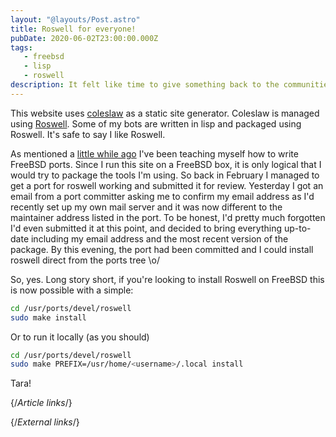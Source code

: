 ```yaml
---
layout: "@layouts/Post.astro"
title: Roswell for everyone!
pubDate: 2020-06-02T23:00:00.000Z
tags:
   - freebsd
   - lisp
   - roswell
description: It felt like time to give something back to the communities I've been enjoying recently.
---
```


This website uses [coleslaw][coleslaw] as a static site generator. Coleslaw is managed using [Roswell][roswell]. Some of my bots are written in lisp and packaged using Roswell. It's safe to say I like Roswell.

As mentioned a [little while ago][playing-with-ports] I've been teaching myself how to write FreeBSD ports. Since I run this site on a FreeBSD box, it is only logical that I would try to package the tools I'm using. So back in February I managed to get a port for roswell working and submitted it for review. Yesterday I got an email from a port committer asking me to confirm my email address as I'd recently set up my own mail server and it was now different to the maintainer address listed in the port. To be honest, I'd pretty much forgotten I'd even submitted it at this point, and decided to bring everything up-to-date including my email address and the most recent version of the package. By this evening, the port had been committed and I could install roswell direct from the ports tree \o/

So, yes. Long story short, if you're looking to install Roswell on FreeBSD this is now possible with a simple:

```bash
cd /usr/ports/devel/roswell
sudo make install
```

Or to run it locally (as you should)

```bash
cd /usr/ports/devel/roswell
sudo make PREFIX=/usr/home/<username>/.local install
```

Tara!

{/*Article links*/}

[playing-with-ports]: playing-with-ports

{/*External links*/}

[coleslaw]: https://github.com/coleslaw-org/coleslaw
[roswell]: https://github.com/roswell/roswell
